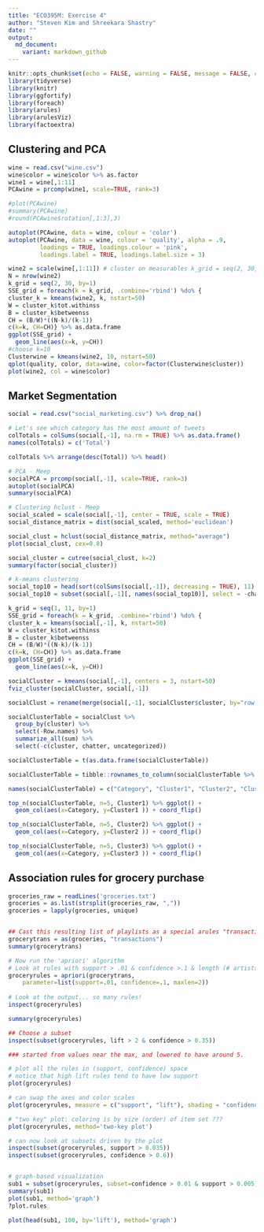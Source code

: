 ```yaml
---
title: "ECO395M: Exercise 4"
author: "Steven Kim and Shreekara Shastry"
date: ""
output:
  md_document:
    variant: markdown_github
---
```


```r
knitr::opts_chunk$set(echo = FALSE, warning = FALSE, message = FALSE, cache = TRUE)
library(tidyverse)
library(knitr)
library(ggfortify)
library(foreach)
library(arules)
library(arulesViz)
library(factoextra)
```

## Clustering and PCA

```r
wine = read.csv("wine.csv")
wine$color = wine$color %>% as.factor
wine1 = wine[,1:11]
PCAwine = prcomp(wine1, scale=TRUE, rank=3)

#plot(PCAwine)
#summary(PCAwine)
#round(PCAwine$rotation[,1:3],3) 

autoplot(PCAwine, data = wine, colour = 'color')
autoplot(PCAwine, data = wine, colour = 'quality', alpha = .9, 
         loadings = TRUE, loadings.colour = 'pink',
         loadings.label = TRUE, loadings.label.size = 3)

wine2 = scale(wine[,1:11]) # cluster on measurables k_grid = seq(2, 30, by=1)
N = nrow(wine2)
k_grid = seq(2, 30, by=1)
SSE_grid = foreach(k = k_grid, .combine='rbind') %do% {
cluster_k = kmeans(wine2, k, nstart=50)
W = cluster_k$tot.withinss
B = cluster_k$betweenss
CH = (B/W)*((N-k)/(k-1))
c(k=k, CH=CH)} %>% as.data.frame
ggplot(SSE_grid) +
  geom_line(aes(x=k, y=CH))
#choose k=10
Clusterwine = kmeans(wine2, 10, nstart=50)
qplot(quality, color, data=wine, color=factor(Clusterwine$cluster))
plot(wine2, col = wine$color)
```

## Market Segmentation

```r
social = read.csv("social_marketing.csv") %>% drop_na()

# Let's see which category has the most amount of tweets
colTotals = colSums(social[,-1], na.rm = TRUE) %>% as.data.frame()
names(colTotals) = c('Total')

colTotals %>% arrange(desc(Total)) %>% head()

# PCA - Meep
socialPCA = prcomp(social[,-1], scale=TRUE, rank=3)
autoplot(socialPCA)
summary(socialPCA)

# Clustering hclust - Meep
social_scaled = scale(social[,-1], center = TRUE, scale = TRUE)
social_distance_matrix = dist(social_scaled, method='euclidean')

social_clust = hclust(social_distance_matrix, method="average")
plot(social_clust, cex=0.8)

social_cluster = cutree(social_clust, k=2)
summary(factor(social_cluster))

# k-means clustering
social_top10 = head(sort(colSums(social[,-1]), decreasing = TRUE), 11)
social_top10 = subset(social[,-1][, names(social_top10)], select = -chatter)

k_grid = seq(1, 11, by=1)
SSE_grid = foreach(k = k_grid, .combine='rbind') %do% {
cluster_k = kmeans(social[,-1], k, nstart=50)
W = cluster_k$tot.withinss
B = cluster_k$betweenss
CH = (B/W)*((N-k)/(k-1))
c(k=k, CH=CH)} %>% as.data.frame
ggplot(SSE_grid) +
  geom_line(aes(x=k, y=CH))

socialCluster = kmeans(social[,-1], centers = 3, nstart=50)
fviz_cluster(socialCluster, social[,-1])

socialClust = rename(merge(social[,-1], socialCluster$cluster, by="row.names"), cluster = y)

socialClusterTable = socialClust %>%
  group_by(cluster) %>%
  select(-Row.names) %>%
  summarize_all(sum) %>%
  select(-c(cluster, chatter, uncategorized))

socialClusterTable = t(as.data.frame(socialClusterTable))

socialClusterTable = tibble::rownames_to_column(socialClusterTable %>% as.data.frame())

names(socialClusterTable) = c("Category", "Cluster1", "Cluster2", "Cluster3")

top_n(socialClusterTable, n=5, Cluster1) %>% ggplot() + 
  geom_col(aes(x=Category, y=Cluster1 )) + coord_flip()

top_n(socialClusterTable, n=5, Cluster2) %>% ggplot() + 
  geom_col(aes(x=Category, y=Cluster2 )) + coord_flip()

top_n(socialClusterTable, n=5, Cluster3) %>% ggplot() + 
  geom_col(aes(x=Category, y=Cluster3 )) + coord_flip()
```

## Association rules for grocery purchase
```r
groceries_raw = readLines('groceries.txt')
groceries = as.list(strsplit(groceries_raw, ","))
groceries = lapply(groceries, unique)


## Cast this resulting list of playlists as a special arules "transactions" class.
grocerytrans = as(groceries, "transactions")
summary(grocerytrans)

# Now run the 'apriori' algorithm
# Look at rules with support > .01 & confidence >.1 & length (# artists) <= 5
groceryrules = apriori(grocerytrans, 
	parameter=list(support=.01, confidence=.1, maxlen=2))
                         
# Look at the output... so many rules!
inspect(groceryrules)

summary(groceryrules)

## Choose a subset
inspect(subset(groceryrules, lift > 2 & confidence > 0.35))

### started from values near the max, and lowered to have around 5.

# plot all the rules in (support, confidence) space
# notice that high lift rules tend to have low support
plot(groceryrules)

# can swap the axes and color scales
plot(groceryrules, measure = c("support", "lift"), shading = "confidence")

# "two key" plot: coloring is by size (order) of item set ???
plot(groceryrules, method='two-key plot')

# can now look at subsets driven by the plot
inspect(subset(groceryrules, support > 0.035))
inspect(subset(groceryrules, confidence > 0.6))


# graph-based visualization
sub1 = subset(groceryrules, subset=confidence > 0.01 & support > 0.005)
summary(sub1)
plot(sub1, method='graph')
?plot.rules

plot(head(sub1, 100, by='lift'), method='graph')
```
